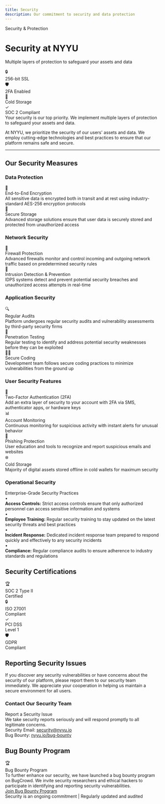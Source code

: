 ```yaml
---
title: Security
description: Our commitment to security and data protection
---
```



<div className="relative overflow-hidden rounded-2xl bg-gradient-to-br from-slate-500/10 via-gray-500/5 to-background p-12 border border-slate-500/20 mb-8">
  <div className="relative z-10">
    <div className="inline-block px-4 py-1.5 rounded-full bg-slate-500/10 border border-slate-500/20 text-sm font-medium mb-4">
      Security & Protection
    </div>
    <h1 className="text-4xl md:text-5xl font-bold mb-4 bg-gradient-to-r from-foreground to-foreground/70 bg-clip-text text-transparent">
      Security at NYYU
    </h1>
    <p className="text-xl text-muted-foreground mb-0 max-w-3xl">
      Multiple layers of protection to safeguard your assets and data
    </p>
  </div>
  <div className="absolute top-0 right-0 w-96 h-96 bg-slate-500/5 rounded-full blur-3xl"></div>
  <div className="absolute bottom-0 left-0 w-96 h-96 bg-gray-500/5 rounded-full blur-3xl"></div>
</div>

<div className="grid grid-cols-2 md:grid-cols-4 gap-4 mb-8">
  <div className="p-4 rounded-lg border border-green-500/30 bg-green-500/10 text-center">
    <div className="text-2xl mb-2">🔒</div>
    <div className="font-bold text-xs">256-bit SSL</div>
  </div>
  <div className="p-4 rounded-lg border border-green-500/30 bg-green-500/10 text-center">
    <div className="text-2xl mb-2">🛡️</div>
    <div className="font-bold text-xs">2FA Enabled</div>
  </div>
  <div className="p-4 rounded-lg border border-green-500/30 bg-green-500/10 text-center">
    <div className="text-2xl mb-2">🔐</div>
    <div className="font-bold text-xs">Cold Storage</div>
  </div>
  <div className="p-4 rounded-lg border border-green-500/30 bg-green-500/10 text-center">
    <div className="text-2xl mb-2">✓</div>
    <div className="font-bold text-xs">SOC 2 Compliant</div>
  </div>
</div>

<Callout type="info" className="mb-8">
Your security is our top priority. We implement multiple layers of protection to safeguard your assets and data.
</Callout>

At NYYU, we prioritize the security of our users' assets and data. We employ cutting-edge technologies and best practices to ensure that our platform remains safe and secure.

---

## Our Security Measures

### Data Protection

<div className="grid grid-cols-1 md:grid-cols-2 gap-4 my-6">
  <div className="p-6 rounded-xl border border-slate-500/20 bg-gradient-to-br from-slate-500/5 to-transparent">
    <div className="text-3xl mb-3">🔐</div>
    <div className="font-bold mb-2">End-to-End Encryption</div>
    <div className="text-sm text-muted-foreground">
      All sensitive data is encrypted both in transit and at rest using industry-standard AES-256 encryption protocols
    </div>
  </div>

  <div className="p-6 rounded-xl border border-slate-500/20 bg-gradient-to-br from-gray-500/5 to-transparent">
    <div className="text-3xl mb-3">💾</div>
    <div className="font-bold mb-2">Secure Storage</div>
    <div className="text-sm text-muted-foreground">
      Advanced storage solutions ensure that user data is securely stored and protected from unauthorized access
    </div>
  </div>
</div>

### Network Security

<div className="grid grid-cols-1 md:grid-cols-2 gap-4 my-6">
  <div className="p-6 rounded-xl border border-slate-500/20 bg-gradient-to-br from-slate-500/5 to-transparent">
    <div className="text-3xl mb-3">🧱</div>
    <div className="font-bold mb-2">Firewall Protection</div>
    <div className="text-sm text-muted-foreground">
      Advanced firewalls monitor and control incoming and outgoing network traffic based on predetermined security rules
    </div>
  </div>

  <div className="p-6 rounded-xl border border-slate-500/20 bg-gradient-to-br from-gray-500/5 to-transparent">
    <div className="text-3xl mb-3">🚨</div>
    <div className="font-bold mb-2">Intrusion Detection & Prevention</div>
    <div className="text-sm text-muted-foreground">
      IDPS systems detect and prevent potential security breaches and unauthorized access attempts in real-time
    </div>
  </div>
</div>

### Application Security

<div className="grid grid-cols-1 md:grid-cols-3 gap-4 my-6">
  <div className="p-5 rounded-lg border border-border bg-muted/30">
    <div className="text-2xl mb-3">🔍</div>
    <div className="font-bold mb-2 text-sm">Regular Audits</div>
    <div className="text-xs text-muted-foreground">
      Platform undergoes regular security audits and vulnerability assessments by third-party security firms
    </div>
  </div>

  <div className="p-5 rounded-lg border border-border bg-muted/30">
    <div className="text-2xl mb-3">🎯</div>
    <div className="font-bold mb-2 text-sm">Penetration Testing</div>
    <div className="text-xs text-muted-foreground">
      Regular testing to identify and address potential security weaknesses before they can be exploited
    </div>
  </div>

  <div className="p-5 rounded-lg border border-border bg-muted/30">
    <div className="text-2xl mb-3">👨‍💻</div>
    <div className="font-bold mb-2 text-sm">Secure Coding</div>
    <div className="text-xs text-muted-foreground">
      Development team follows secure coding practices to minimize vulnerabilities from the ground up
    </div>
  </div>
</div>

### User Security Features

<div className="grid grid-cols-1 md:grid-cols-2 gap-4 my-6">
  <div className="p-6 rounded-xl border border-slate-500/20 bg-gradient-to-br from-slate-500/5 to-transparent">
    <div className="text-3xl mb-3">🔑</div>
    <div className="font-bold mb-2">Two-Factor Authentication (2FA)</div>
    <div className="text-sm text-muted-foreground">
      Add an extra layer of security to your account with 2FA via SMS, authenticator apps, or hardware keys
    </div>
  </div>

  <div className="p-6 rounded-xl border border-slate-500/20 bg-gradient-to-br from-gray-500/5 to-transparent">
    <div className="text-3xl mb-3">📊</div>
    <div className="font-bold mb-2">Account Monitoring</div>
    <div className="text-sm text-muted-foreground">
      Continuous monitoring for suspicious activity with instant alerts for unusual behavior
    </div>
  </div>

  <div className="p-6 rounded-xl border border-slate-500/20 bg-gradient-to-br from-slate-500/5 to-transparent">
    <div className="text-3xl mb-3">🎣</div>
    <div className="font-bold mb-2">Phishing Protection</div>
    <div className="text-sm text-muted-foreground">
      User education and tools to recognize and report suspicious emails and websites
    </div>
  </div>

  <div className="p-6 rounded-xl border border-slate-500/20 bg-gradient-to-br from-gray-500/5 to-transparent">
    <div className="text-3xl mb-3">❄️</div>
    <div className="font-bold mb-2">Cold Storage</div>
    <div className="text-sm text-muted-foreground">
      Majority of digital assets stored offline in cold wallets for maximum security
    </div>
  </div>
</div>

### Operational Security

<div className="p-6 rounded-xl border border-slate-500/30 bg-gradient-to-r from-slate-500/10 to-gray-500/10 my-8">
  <div className="font-bold text-lg mb-4">Enterprise-Grade Security Practices</div>
  <div className="space-y-3 text-sm">
    <div className="flex items-start gap-2">
      <span className="mt-1">•</span>
      <div><strong>Access Controls:</strong> Strict access controls ensure that only authorized personnel can access sensitive information and systems</div>
    </div>
    <div className="flex items-start gap-2">
      <span className="mt-1">•</span>
      <div><strong>Employee Training:</strong> Regular security training to stay updated on the latest security threats and best practices</div>
    </div>
    <div className="flex items-start gap-2">
      <span className="mt-1">•</span>
      <div><strong>Incident Response:</strong> Dedicated incident response team prepared to respond quickly and effectively to any security incidents</div>
    </div>
    <div className="flex items-start gap-2">
      <span className="mt-1">•</span>
      <div><strong>Compliance:</strong> Regular compliance audits to ensure adherence to industry standards and regulations</div>
    </div>
  </div>
</div>

## Security Certifications

<div className="grid grid-cols-2 md:grid-cols-4 gap-4 my-8">
  <div className="p-6 rounded-lg border border-border bg-muted/30 text-center">
    <div className="text-3xl mb-2">🏆</div>
    <div className="font-bold text-sm mb-1">SOC 2 Type II</div>
    <div className="text-xs text-muted-foreground">Certified</div>
  </div>

  <div className="p-6 rounded-lg border border-border bg-muted/30 text-center">
    <div className="text-3xl mb-2">🔒</div>
    <div className="font-bold text-sm mb-1">ISO 27001</div>
    <div className="text-xs text-muted-foreground">Compliant</div>
  </div>

  <div className="p-6 rounded-lg border border-border bg-muted/30 text-center">
    <div className="text-3xl mb-2">✓</div>
    <div className="font-bold text-sm mb-1">PCI DSS</div>
    <div className="text-xs text-muted-foreground">Level 1</div>
  </div>

  <div className="p-6 rounded-lg border border-border bg-muted/30 text-center">
    <div className="text-3xl mb-2">🛡️</div>
    <div className="font-bold text-sm mb-1">GDPR</div>
    <div className="text-xs text-muted-foreground">Compliant</div>
  </div>
</div>

## Reporting Security Issues

<Callout type="warn" className="my-8">
If you discover any security vulnerabilities or have concerns about the security of our platform, please report them to our security team immediately. We appreciate your cooperation in helping us maintain a secure environment for all users.
</Callout>

### Contact Our Security Team

<div className="mt-8 p-6 rounded-xl border border-slate-500/30 bg-gradient-to-br from-slate-500/5 to-gray-500/5">
  <div className="font-bold text-lg mb-4">Report a Security Issue</div>
  <div className="text-muted-foreground mb-4">
    We take security reports seriously and will respond promptly to all legitimate concerns.
  </div>
  <div className="space-y-2">
    <div className="flex items-center gap-2">
      <span className="text-sm font-medium">Security Email:</span>
      <a href="mailto:security@nyyu.io" className="text-sm text-primary hover:underline">
        security@nyyu.io
      </a>
    </div>
    <div className="flex items-center gap-2">
      <span className="text-sm font-medium">Bug Bounty:</span>
      <a href="https://nyyu.io/bug-bounty" className="text-sm text-primary hover:underline">
        nyyu.io/bug-bounty
      </a>
    </div>
  </div>
</div>

## Bug Bounty Program

<div className="p-8 rounded-xl border border-slate-500/30 bg-gradient-to-br from-slate-500/10 via-gray-500/5 to-background text-center my-8">
  <div className="text-4xl mb-4">🏆</div>
  <div className="font-bold text-xl mb-3">Bug Bounty Program</div>
  <div className="text-muted-foreground mb-6 max-w-2xl mx-auto">
    To further enhance our security, we have launched a bug bounty program on BugCrowd. We invite security researchers and ethical hackers to participate in identifying and reporting security vulnerabilities.
  </div>
  <a href="https://nyyu.io/bug-bounty" className="inline-block px-6 py-3 rounded-lg bg-gradient-to-r from-slate-500/20 to-gray-500/20 hover:from-slate-500/30 hover:to-gray-500/30 border border-slate-500/30 font-medium transition-all">
    Join Bug Bounty Program
  </a>
</div>

<div className="mt-8 p-4 rounded-lg border border-slate-500/20 bg-muted/30 text-center text-sm text-muted-foreground">
  Security is an ongoing commitment | Regularly updated and audited
</div>
